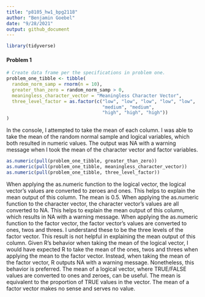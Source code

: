```yaml
---
title: "p8105_hw1_bpg2118"
author: "Benjamin Goebel"
date: "9/28/2021"
output: github_document
---
```


```r
library(tidyverse)
```

#### **Problem 1**
```r
# Create data frame per the specifications in problem one.
problem_one_tibble <- tibble(
  random_norm_samp = rnorm(n = 10),
  greater_than_zero = random_norm_samp > 0,
  meaningless_character_vector = "Meaningless Character Vector",
  three_level_factor = as.factor(c("low", "low", "low", "low", "low",
                                   "medium", "medium",
                                   "high", "high", "high"))
)
```

In the console, I attempted to take the mean of each column. I was able to
take the mean of the random normal sample and logical variables, which both 
resulted in numeric values. The output was NA with a warning message when I took 
the mean of the character vector and factor variables.

```r
as.numeric(pull(problem_one_tibble, greater_than_zero))
as.numeric(pull(problem_one_tibble, meaningless_character_vector))
as.numeric(pull(problem_one_tibble, three_level_factor))
```

When applying the as.numeric function to the logical vector, the logical 
vector's values are converted to zeroes and ones. This helps to explain the mean 
output of this column. The mean is 0.5. When applying the as.numeric function to 
the character vector, the character vector's values are all converted to NA. 
This helps to explain the mean output of this column, which results in NA with
a warning message. When applying the as.numeric function to the factor vector, 
the factor vector's values are converted to ones, twos and threes. I understand 
these to be the three levels of the factor vector. This result is not helpful 
in explaining the mean output of this column. Given R's behavior when taking the 
mean of the logical vector, I would have expected R to take the mean of the 
ones, twos and threes when applying the mean to the factor vector. Instead, when 
taking the mean of the factor vector, R outputs NA with a warning message. 
Nonetheless, this behavior is preferred. The mean of a logical vector, where 
TRUE/FALSE values are converted to ones and zeroes, can be useful. The mean is 
equivalent to the proportion of TRUE values in the vector. The mean of a factor 
vector makes no sense and serves no value.

